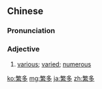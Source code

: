 ==Chinese==
{{zh-forms}}

===Pronunciation===
{{zh-pron
|m=fánduō
|c=faan4 do1
|mn=hoân-to
|cat=a
}}

===Adjective===
{{zh-adj}}

# [[various]]; [[varied]]; [[numerous]]

{{zh-cat|Advanced}}

[[ko:繁多]]
[[mg:繁多]]
[[ja:繁多]]
[[zh:繁多]]